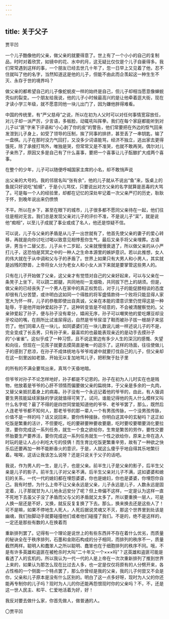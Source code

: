 ```yaml
---
---
---
```

title: 关于父子
---



贾平凹

一个儿子酷像他的父亲，做父亲的就要得意了。世上有了一个小小的自己的复制品，时时对着欣赏，如镜中的花、水中的月，这无疑比仅仅是个儿子自豪得多。我们常常遇到这样的事，一个朋友已经去世几十年了，忽一日早上又见着了他，忍不住就叫了他的名字，当然知道这是他的儿子，但能不由此而企羡起这一种生生不灭、永存于世的境界吗？

做父亲的都希望自己的儿子像蛇蜕皮一样的始终是自己，但儿子却相当愿意像蝉蜕壳似的裂变。一个朋友给我说，他的儿子小时候最高兴的是让他牵着逛大街，现在才读小学三年级，就不愿意同他一块儿出门了，因为嫌他胖得难看。

中国的传统里，有“严父慈母”之说，所以在初为人父时可以对任何事情宽容放任，对儿子却一派严厉，少言语，多板脸，动辄吼叫挥拳。我们在每个家庭都能听到对儿子以“匪”字来下评语和“小心剥了你的皮”的警告，他们常要把在外边的怄气回来发泄到儿子身上，如受了领导的压制，挨了同事的排挤，甚至丢了一串钥匙，输了一盘棋。儿子在那时没力气回打，又没多少词语能骂，经济不独立，逃出家去更得饿死，除了承接打骂外，唯独是哭，但常常又是不准哭，也就不敢再哭。偶尔对儿子亲热了，原因又多是自己有了什么喜事，要把一个喜事让儿子酝酿扩大成两个喜事。

在整个的少年，儿子可以随便呼喊国家主席的小名，却不敢悄声说

出父亲的大号的。我的邻居名叫“张有余”，他的儿子就从不说出“鱼”来，饭桌上的鱼就只好说吃“蛤蟆”，于是小儿骂仗，只要说出对方父亲的名字就算是恶毒的大骂了。可是每一个人的经验里，却都在记忆的深处牢记着一次父亲严打的历史，耿耿于怀，到晚年说出来仍愤愤

不平。所以在乡下，甚至在眼下的城市，儿子很多都不愿同父亲待在一起，他们往往是相对无言。我们总是发现父亲对儿子的评价不准，不是说儿子“呆”，就是说他“痴相”，以至儿子成就了事业或成了名人，他还是惊疑不信。

可以说，儿子与父亲的矛盾是从儿子一出世就有了，他首先使父亲的妻子的爱心转移，再就是向你讨吃讨喝以致意见相悖惹你生气，最后又亲手将父亲埋葬。古语讲，男当十二替父志，儿子从十二岁起，父亲就慢慢衰退了，所以做父亲的从小严打儿子，这恐怕是冥冥之中的一种人之生命本源里的嫉妒意识。若以此推想，女人的伟大就在于从中调和父与子的矛盾了。世界上如果只有大男人和小男人，其实就是凶残的野兽，上帝将女人分为老女人和小女人派下来就是要掌管这些男人的。

只有在儿子开始做了父亲，这父亲才有觉悟对自己的父亲好起来，可以与父亲在一条凳子上坐下，可以跷二郎腿，共同地衔一支烟吸，共同拔下巴上的胡须。但是，做父亲的已经丧失了一个男人在家中的真正权势后，对于儿子的能促膝相谈的态度却很有几分苦楚，或许明白这如同一个得胜的将军盛情款待一个败将只能显得人家宽大为怀一样，儿子的恭敬即使出自真诚，父亲在本能的潜意识里仍觉得这是一种耻辱，于是他开始钟爱起孙子了。这种转变皆是不经意的，不会被清醒察觉的。父亲钟爱起了孙子，便与孙子没有辈分，嬉闹无序，孙子可以嘲笑他的爱吃爆豆却没牙咬动的嘴，在厕所比试谁尿得远，自然是爷爷尿湿了鞋而被孙子拔一根胡子来惩罚了。他们同辈人在一块儿，如同婆婆们在一块儿数说儿媳一样述说儿子的不是，完全变成了长舌男，只有孙子来，最喜欢的也最能表现亲近的是动手去摸孙子的“小雀雀”。这似乎成了一种习惯，且不说这里边有多少人生的深沉的感慨、失望和向往，但现在一见孩子就要去摸简直是唯一的逗乐了。这样的场面，往往使做儿子的感到了悲凉，在孙子不成体统地与爷爷戏谑中就要打伐自己的儿子，但父亲却在这一刻里凶如老狼，开始无以复加地骂儿子，把积聚于肚子里

的所有的不满全要骂出来，真骂个天昏地暗。

但爷爷对孙子不论怎样地好，孙子都是不记恩的。孙子在初为人儿时实在也是贱物，他放着是爷爷的心肝不领情而偏要做父亲的扁桃体，于父亲是多余的一丸肉，又替父亲抵抗着身上的病毒。孙子没有一个永远记着他的爷爷的，由此，有人强调要生男孩能延续家脉的学说就值得可笑了。试问，谁能记得他的先人什么模样又叫什么名字呢？最了不得的是四世同堂能知道他的爷爷、老爷爷罢了，那么，既然后人连老爷爷都不知何人，那老爷爷的那一辈人一个有男孩传脉，一个没男孩传脉，价值不是一样的吗？话又说回来，要你传种接脉，你明白这其中的玄秘吗？这正如吃饭是繁重的活计，不但要吃，吃的要耕要种要收要磨，吃时要咬要嚼要消化要拉泄，要你完成这一系列任务，就生一个食之欲给你，生育是繁苦的劳作，要性交要怀胎要生产要养活，要你完成这一系列任务就生一个性之欲给你，原来上帝在造人时玩的是让人占小利吃大亏的伎俩！而生育比吃饭更繁重辛劳，故有了一种欲之快乐后还要再加一种不能断香火的意识，于是，人就这么傻乎乎地自得其乐地繁衍着。唉唉，这话让我该怎么说呀？还是只说关于父子的话吧。

我说，作为男人的一生，是儿子，也是父亲。前半生儿子是父亲的影子，后半生父亲是儿子的影子。前半生儿子对父亲不满，后半生父亲对儿子不满，这如婆婆和媳妇的关系，一代一代的媳妇都在埋怨婆婆，你也是媳妇，你也是婆婆，你埋怨你自己。我有时想，为什么上帝不让父亲永远是父亲，儿子永远是儿子，人数永远是固定着，儿子那就甘为人儿地永远安分了呢？但上帝偏不这样，一定是认为这样一直不死地下去虽父子没了矛盾而父与父的矛盾就又太多了。所以要重换一层人，可是人换一层还是不好，又换，就反反复复换了下去。那么，换来换去还是这些人了！可不是嘛，如果不停地生人死人，人死后据说灵魂又不灭，那这个世界里到处该是幽魂，我们抬脚动手就要碰撞他们或者他们碰撞了我们。不是的，绝不是这样的，一定还是那些有数的人在换着而

重新排列罢了。记得有一个理论是说世上的有些东西并不存在着什么优劣，而质量的秘诀全在于秩序排列，石墨和金刚石构成的分子相同，而排列的秩序不一，质量截然两样。聪明人和蠢笨人之所以聪明、蠢笨也在于细胞排列的秩序不同。哦，不是有许多英雄和盗匪在被枪杀时大叫“二十年又一个×××吗”？这英雄和盗匪可能是看透了人的玄机的。所以我认为一代一代的人是上帝在一次次重新排列了推到世界上来的，如果认为那怎么现在比过去人多，也一定是仅仅将原有的人分劈开来，各占性格的一个侧面一个特点罢了，那么你曾经是我的父亲，我的儿子何尝又不会是你，父亲和儿子原本是没有什么区别的。明白了这一点多好呀，现时为人父的你还能再专制你的儿子吗？现时为人儿的你还能再怨恨现时你的父亲吗？不，不，还是这一世人民主、和平、仁爱地活着为好，好！

我反对要去做什么家，你首先做人，做普通的人。

〇贾平凹